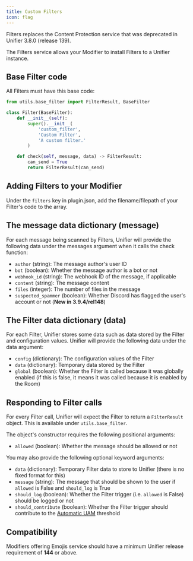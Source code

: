 ```yaml
---
title: Custom Filters
icon: flag
---
```


<Info>
Filters replaces the Content Protection service that was deprecated in Unifier 3.8.0 (release 139).
</Info>

The Filters service allows your Modifier to install Filters to a Unifier instance.

## Base Filter code

All Filters must have this base code:

```python filter.py
from utils.base_filter import FilterResult, BaseFilter

class Filter(BaseFilter):
    def __init__(self):
        super().__init__(
            'custom_filter',
            'Custom Filter',
            'A custom filter.'
        )

    def check(self, message, data) -> FilterResult:
        can_send = True
        return FilterResult(can_send)
```

## Adding Filters to your Modifier

Under the `filters` key in plugin.json, add the filename/filepath of your Filter's code to the array.

## The message data dictionary (message)

For each message being scanned by Filters, Unifier will provide the following data under the messages argument when it calls the check function:

* `author` (string): The message author's user ID
* `bot` (boolean): Whether the message author is a bot or not
* `webhook_id` (string): The webhook ID of the message, if applicable
* `content` (string): The message content
* `files` (integer): The number of files in the message
* `suspected_spammer` (boolean): Whether Discord has flagged the user's account or not (**New in 3.9.4/rel148**)

## The Filter data dictionary (data)

For each Filter, Unifier stores some data such as data stored by the Filter and configuration values. Unifier will provide the following data under the data argument:

* `config` (dictionary): The configuration values of the Filter
* `data` (dictionary): Temporary data stored by the Filter
* `global` (boolean): Whether the Filter is called because it was globally enabled (if this is false, it means it was called because it is enabled by the Room)

## Responding to Filter calls

For every Filter call, Unifier will expect the Filter to return a `FilterResult` object. This is available under `utils.base_filter`.

The object's constructor requires the following positional arguments:

* `allowed` (boolean): Whether the message should be allowed or not

You may also provide the following optional keyword arguments:

* `data` (dictionary): Temporary Filter data to store to Unifier (there is no fixed format for this)
* `message` (string): The message that should be shown to the user if `allowed` is False and `should_log` is True
* `should_log` (boolean): Whether the Filter trigger (i.e. `allowed` is False) should be logged or not
* `should_contribute` (boolean): Whether the Filter trigger should contribute to the [Automatic UAM](../../guides/bridge/under-attack-mode.md#automatic-uam) threshold

## Compatibility

Modifiers offering Emojis service should have a minimum Unifier release requirement of **144** or above.
